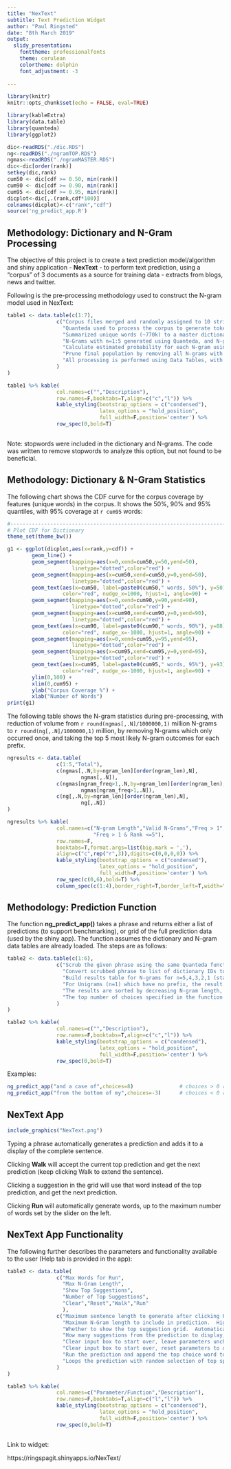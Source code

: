 ```yaml
---
title: "NexText"
subtitle: Text Prediction Widget
author: "Paul Ringsted"
date: "8th March 2019"
output:
  slidy_presentation: 
    fonttheme: professionalfonts
    theme: cerulean
    colortheme: dolphin
    font_adjustment: -3
    
---
```


```r
library(knitr)
knitr::opts_chunk$set(echo = FALSE, eval=TRUE)
```

```r
library(kableExtra)
library(data.table)
library(quanteda)
library(ggplot2)
```

```r
dic<-readRDS("./dic.RDS")
ng<-readRDS("./ngramTOP.RDS")
ngmas<-readRDS("./ngramMASTER.RDS")
dic<-dic[order(rank)]
setkey(dic,rank)
cum50 <- dic[cdf >= 0.50, min(rank)]
cum90 <- dic[cdf >= 0.90, min(rank)]
cum95 <- dic[cdf >= 0.95, min(rank)]
dicplot<-dic[,.(rank,cdf*100)]
colnames(dicplot)<-c("rank","cdf")
source('ng_predict_app.R')
```

## Methodology: Dictionary and N-Gram Processing
The objective of this project is to create a text prediction model/algorithm and shiny application - **NexText** - to perform text prediction, using a "corpus" of 3 documents as a source for training data - extracts from blogs, news and twitter.

Following is the pre-processing methodology used to construct the N-gram model used in NexText:

```r
table1 <- data.table(c(1:7),
                c("Corpus files merged and randomly assigned to 10 stripes of data to enable processing.  Eventually, 90% of the corpus was used for training the model.",
                  "Quanteda used to process the corpus to generate tokens (words), coverting to lower case and removing punctuation, symbols, twitter hashtags/handles, numbers and URLs.",
                  "Summarized unique words (~770k) to a master dictionary, ranked by frequency and pruned to population of words which cover 95% of corpus (~20k words).  Rank is used as the index lookup for each word (e.g. 'the' is index 1).",
                  "N-Grams with n=1:5 generated using Quanteda, and N-gram string deconstructed to a sequence of index lookups against the dictionary for each word, to reduce memory required.  Only N-grams consisting of valid dictionary lookups are retained.",
                  "Calculate estimated probability for each N-gram using Maximum Likelihood Estimation approach i.e. the observed frequency of the N-gram divided by the observed frequency of its prefix (N-1 words).",
                  "Prune final population by removing all N-grams with frequency 1 (which significantly reduces the high volume of higher complexity N-grams), and only retain top 5 ranked N-grams.",
                  "All processing is performed using Data Tables, with final output files for dictionary (dic.RDS - 336kb) and N-gram rankings (ngramTOP.RDS - 56mb) deployed with the shiny app."
                )
)

table1 %>% kable(
                col.names=c("","Description"),
                row.names=F,booktabs=T,align=c("c","l")) %>%
                kable_styling(bootstrap_options = c("condensed"),
                              latex_options = "hold_position",
                              full_width=F,position='center') %>%
                row_spec(0,bold=T)
                
```

Note: stopwords were included in the dictionary and N-grams.  The code was written to remove stopwords to analyze this option, but not found to be beneficial.

## Methodology: Dictionary & N-Gram Statistics

The following chart shows the CDF curve for the corpus coverage by features (unique words) in the corpus.  It shows the 50%, 90% and 95% quantiles, with 95% coverage at `r cum95` words:

```r
#-------------------------------------------------------------------------------------
# Plot CDF for Dictionary
theme_set(theme_bw())

g1 <- ggplot(dicplot,aes(x=rank,y=cdf)) +
        geom_line() +
        geom_segment(mapping=aes(x=0,xend=cum50,y=50,yend=50),
                     linetype="dotted",color="red") +
        geom_segment(mapping=aes(x=cum50,xend=cum50,y=0,yend=50),
                     linetype="dotted",color="red") +
        geom_text(aes(x=cum50, label=paste0(cum50," words, 50%"), y=50),
                  color="red", nudge_x=1000, hjust=1, angle=90) +
        geom_segment(mapping=aes(x=0,xend=cum90,y=90,yend=90),
                     linetype="dotted",color="red") +
        geom_segment(mapping=aes(x=cum90,xend=cum90,y=0,yend=90),
                     linetype="dotted",color="red") +
        geom_text(aes(x=cum90, label=paste0(cum90," words, 90%"), y=88), 
                  color="red", nudge_x=-1000, hjust=1, angle=90) +
        geom_segment(mapping=aes(x=0,xend=cum95,y=95,yend=95),
                     linetype="dotted",color="red") +
        geom_segment(mapping=aes(x=cum95,xend=cum95,y=0,yend=95),
                     linetype="dotted",color="red") +
        geom_text(aes(x=cum95, label=paste0(cum95," words, 95%"), y=93),
                  color="red", nudge_x=-1000, hjust=1, angle=90) +
        ylim(0,100) +
        xlim(0,cum95) +
        ylab("Corpus Coverage %") +
        xlab("Number of Words")
print(g1)

```

The following table shows the N-gram statistics during pre-processing, with reduction of volume from `r round(ngmas[,.N]/1000000,1)` million N-grams to `r round(ng[,.N]/1000000,1)` million, by removing N-grams which only occurred once, and taking the top 5 most likely N-gram outcomes for each prefix.

```r
ngresults <- data.table(
                c(1:5,"Total"),
                c(ngmas[,.N,by=ngram_len][order(ngram_len),N],
                        ngmas[,.N]),
                c(ngmas[ngram_freq>1,.N,by=ngram_len][order(ngram_len),N],
                        ngmas[ngram_freq>1,.N]),
                c(ng[,.N,by=ngram_len][order(ngram_len),N],
                        ng[,.N])
)

ngresults %>% kable(
                col.names=c("N-gram Length","Valid N-Grams","Freq > 1", 
                            "Freq > 1 & Rank <=5"),
                row.names=F,
                booktabs=T,format.args=list(big.mark = ','),
                align=c("c",rep("r",3)),digits=c(0,0,0,0)) %>%
                kable_styling(bootstrap_options = c("condensed"),
                              latex_options = "hold_position",
                              full_width=F,position='center') %>%
                row_spec(c(0,6),bold=T) %>%
                column_spec(c(1:4),border_right=T,border_left=T,width="13em")
```


## Methodology: Prediction Function

The function **ng_predict_app()** takes a phrase and returns either a list of predictions (to support benchmarking), or grid of the full prediction data (used by the shiny app).  The function assumes the dictionary and N-gram data tables are already loaded.  The steps are as follows:

```r
table2 <- data.table(c(1:6),
                c("Scrub the given phrase using the same Quanteda functions as the N-gram processing i.e. convert to lower case, and remove symbols, punctuation, twitter, numbers and URLs",
                  "Convert scrubbed phrase to list of dictionary IDs to facilitate N-gram lookup",
                  "Build results table for N-grams for n=5,4,3,2,1 (starting less than 5, if given phrase is shorter than 4 words); for each n, the associated prefix {n-1} words are looked up in the N-gram file, to select all suggestions for the nth word",
                  "For Unigrams (n=1) which have no prefix, the result will be the top 5 words (the,to,and,a,of) as default",
                  "The results are sorted by decreasing N-gram length, then increasing rank (i.e. highest probability first)",
                  "The top number of choices specified in the function call are returned either as a list of words, or table of attributes"
                )
)

table2 %>% kable(
                col.names=c("","Description"),
                row.names=F,booktabs=T,align=c("c","l")) %>%
                kable_styling(bootstrap_options = c("condensed"),
                              latex_options = "hold_position",
                              full_width=F,position='center') %>%
                row_spec(0,bold=T)
```

Examples:

```r
ng_predict_app("and a case of",choices=8)               # choices > 0 returns table
ng_predict_app("from the bottom of my",choices=-3)      # choices < 0 returns list of next_word only
```


## NexText App
```r
include_graphics("NexText.png")
```

Typing a phrase automatically generates a prediction and adds it to a display of the complete sentence.

Clicking **Walk** will accept the current top prediction and get the next prediction (keep clicking Walk to extend the sentence).

Clicking a suggestion in the grid will use that word instead of the top prediction, and get the next prediction.

Clicking **Run** will automatically generate words, up to the maximum number of words set by the slider on the left.

## NexText App Functionality

The following further describes the parameters and functionality available to the user (Help tab is provided in the app):

```r
table3 <- data.table(
                c("Max Words for Run",
                  "Max N-Gram Length",
                  "Show Top Suggestions",
                  "Number of Top Suggestions",
                  "Clear","Reset","Walk","Run"
                  ),
                c("Maximum sentence length to generate after clicking Run",
                  "Maximum N-Gram length to include in prediction.  Higher N provides more accuracy and coherence",
                  "Whether to show the top suggestion grid.  Automatically turned off during a Run sequence for performance",
                  "How many suggestions from the prediction to display, or use during the random selection in a Run sequence",
                  "Clear input box to start over, leave parameters unchanged",
                  "Clear input box to start over, reset parameters to default values",
                  "Run the prediction and append the top choice word to the input box",
                  "Loops the prediction with random selection of top specified # of suggestions, up to specified Max Words for Run"
                )
)

table3 %>% kable(
                col.names=c("Parameter/Function","Description"),
                row.names=F,booktabs=T,align=c("l","l")) %>%
                kable_styling(bootstrap_options = c("condensed"),
                              latex_options = "hold_position",
                              full_width=F,position='center') %>%
                row_spec(0,bold=T)
                
```

Link to widget:

https://ringspagit.shinyapps.io/NexText/
